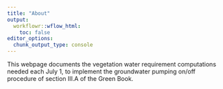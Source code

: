 ```yaml
---
title: "About"
output:
  workflowr::wflow_html:
    toc: false
editor_options:
  chunk_output_type: console
---
```


This webpage documents the vegetation water requirement computations needed each July 1, to implement the groundwater pumping on/off procedure of section III.A of the Green Book.
